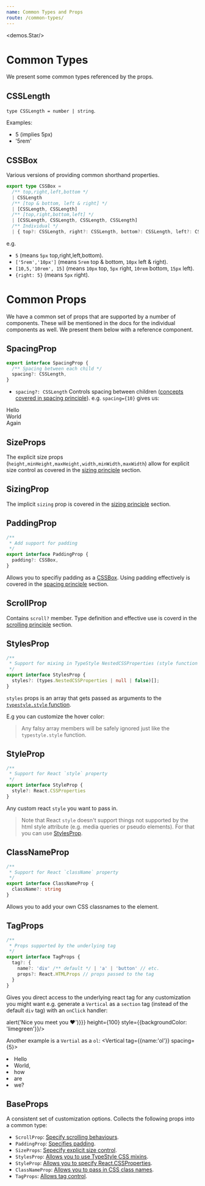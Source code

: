 ```yaml
---
name: Common Types and Props
route: /common-types/
---
```



<demos.Star/>

# Common Types

We present some common types referenced by the props.

## CSSLength
`type CSSLength = number | string`. 

Examples: 
* 5 (implies 5px)
* '5rem'

## CSSBox

Various versions of providing common shorthand properties.

```ts
export type CSSBox =
  /** top,right,left,bottom */
  | CSSLength
  /** [top & bottom, left & right] */
  | [CSSLength, CSSLength]
  /** [top,right,bottom,left] */
  | [CSSLength, CSSLength, CSSLength, CSSLength]
  /** Individual */
  | { top?: CSSLength, right?: CSSLength, bottom?: CSSLength, left?: CSSLength }
```

e.g. 
* `5` (means `5px` top,right,left,bottom).
* `['5rem','10px']` (means `5rem` top & bottom, `10px` left & right).
* `[10,5,'10rem', 15]` (means `10px` top, `5px` right, `10rem` bottom, `15px` left).
* `{right: 5}` (means `5px` right).

# Common Props

We have a common set of props that are supported by a number of components. These will be mentioned in the docs for the individual components as well. We present them below with a reference component.

## SpacingProp

```ts
export interface SpacingProp {
  /** Spacing between each child */
  spacing?: CSSLength,
}
```

* `spacing?: CSSLength` Controls spacing between children ([concepts covered in spacing principle][principle-spacing]). e.g. `spacing={10}` gives us:

<Playground>
  <Vertical spacing={10}>
    <div style={{backgroundColor: "lightskyblue"}}>Hello</div>
    <div style={{backgroundColor: "lightpink"}}>World</div>
    <div style={{backgroundColor: "darkorange"}}>Again</div>
  </Vertical>
</Playground>

## SizeProps

The explicit size props (`height,minHeight,maxHeight,width,minWidth,maxWidth`) allow for explicit size control as covered in the [sizing principle][principle-sizing] section.

## SizingProp

The implicit `sizing` prop is covered in the [sizing principle][principle-sizing] section.

## PaddingProp

```ts
/** 
 * Add support for padding
 */
export interface PaddingProp {
  padding?: CSSBox,
}
```

Allows you to specifiy padding as a [CSSBox](#cssbox). Using padding effectively is covered in the [spacing principle][principle-spacing] section.

## ScrollProp 

Contains `scroll?` member. Type definition and effective use is coverd in the [scrolling principle][principle-scrolling] section.

## StylesProp 

```ts
/** 
 * Support for mixing in TypeStyle NestedCSSProperties (style function arguments) 
 */
export interface StylesProp {
  styles?: (types.NestedCSSProperties | null | false)[];
}
```
`styles` props is an array that gets passed as arguments to the [`typestyle.style` function][typestyle-style].

E.g you can customize the hover color: 

<Playground>
  <Vertical height={100} styles={[
    {
      transition:'.3s', 
      backgroundColor: 'limegreen', 
      $nest:{
        '&:hover': {backgroundColor:'gold'}}
      }
  ]}/>  
</Playground>

> Any falsy array members will be safely ignored just like the `typestyle.style` function.

## StyleProp 

```ts
/** 
 * Support for React `style` property
 */
export interface StyleProp {
  style?: React.CSSProperties
}
```
Any custom react `style` you want to pass in. 

> Note that React `style` doesn't support things not supported by the html style attribute (e.g. media queries or pseudo elements). For that you can use [StylesProp](#stylesprop).

## ClassNameProp 
```ts
/** 
 * Support for React `className` property 
 */
export interface ClassNameProp { 
  className?: string
}
```
Allows you to add your own CSS classnames to the element.

## TagProps
```ts
/** 
 * Props supported by the underlying tag 
 */
export interface TagProps {
  tag?: {
    name?: 'div' /** default */ | 'a' | 'button' // etc.
    props?: React.HTMLProps // props passed to the tag
  }
}
```
Gives you direct access to the underlying react tag for any customization you might want e.g. generate a `Vertical` as a `section` tag (instead of the default `div` tag) with an `onClick` handler:

<Playground>
  <Vertical 
    tag={{name:'section', props: {onClick:() => alert('Nice you meet you ❤️')}}} 
    height={100} style={{backgroundColor: 'limegreen'}}/>
</Playground>

Another example is a `Vertial` as a `ol`: 
<Playground>
  <Vertical tag={{name:'ol'}} spacing={5}>
    <li>Hello</li>
    <li>World,</li>
    <li>how</li>
    <li>are</li>
    <li>we?</li>
  </Vertical>
</Playground>

## BaseProps
A consistent set of customization options. Collects the following props into a common type: 

* `ScrollProp`: [Specify scrolling behaviours](#scrollprop).
* `PaddingProp`: [Specifies padding](#paddingprop).
* `SizeProps`: [Sepecify explicit size control](#sizeprops).
* `StylesProp`: [Allows you to use TypeStyle CSS mixins](#stylesprop). 
* `StyleProp`: [Allows you to specify React.CSSProperties](#styleprop).
* `ClassNameProp`: [Allows you to pass in CSS class names](#classnameprop).
* `TagProps`: [Allows tag control](#tagprops).

[principle-spacing]:../principle-spacing/
[principle-sizing]:../principle-sizing/
[principle-scrolling]:../principle-scrolling/
[typestyle-style]:https://typestyle.github.io/#/core/style
